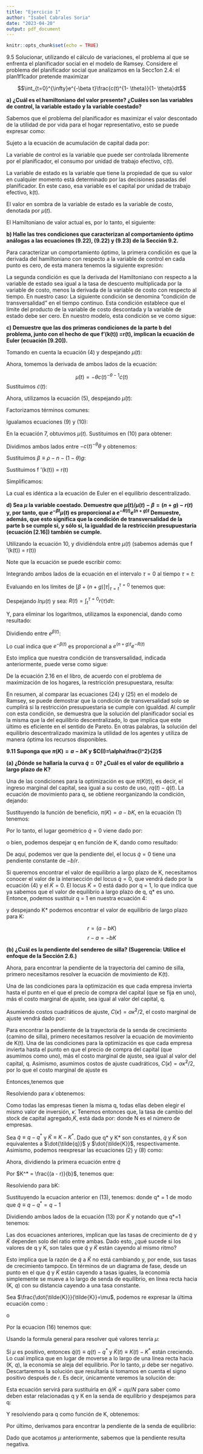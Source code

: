 ```yaml
---
title: "Ejercicio 1"
author: "Isabel Cabrales Soria"
date: "2023-04-20"
output: pdf_document
---
```



```r
knitr::opts_chunk$set(echo = TRUE)
```


9.5 Solucionar, utilizando el cálculo de variaciones, el problema al que se enfrenta el planificador social en el modelo de Ramsey. Considere el problema del planificador social que analizamos en la Secc1on 2.4: el plan1f1cador pretende maximizar 

$$\int_{t=0}^{\infty}e^{-\beta t}\frac{c(t)^{1- \theta}}{1- \theta}dt$$


**a) ¿Cuál es el hamiltoniano del valor presente? ¿Cuáles son las variables de control, la variable estado y la variable coestado?**

Sabemos que el problema del planificador es maximizar el valor descontado de la utilidad de por vida para el hogar representativo, esto se puede expresar como:

\begin{equation}
    \int_{t=0}^{\infty} e^{-\beta t} \frac{c(t)^{1-\theta}}{1-\theta} dt
\end{equation}

Sujeto a la ecuación de acumulación de capital dada por:

\begin{equation}
  \dot{K}(t)=fk(t)=f(k(t))-c(t)-(n + g)k(t)
\end{equation}

La variable de control es la variable que puede ser controlada libremente por el planificador, el consumo por unidad de trabajo efectivo, c(t).

La variable de estado es la variable que tiene la propiedad de que su valor en cualquier momento está determinado por las decisiones pasadas del planificador. En este caso, esa variable es el capital por unidad de trabajo efectivo, k(t). 

El valor en sombra de la variable de estado es la variable de costo, denotada por $\mu(t)$.

El Hamiltoniano de valor actual es, por lo tanto, el siguiente:

\begin{equation}
H(k(t),c(t))=\frac{c(t)^{1-\theta}}{1-\theta}+\mu (t) [fk(t)=f(k(t))-c(t)-(n + g)k(t)]
\end{equation}

**b) Halle las tres condiciones que caracterizan al comportamiento óptimo análogas a las ecuaciones (9.22), (9.22) y (9.23) de la Sección 9.2.**

Para caracterizar un comportamiento óptimo, la primera condición es que la derivada del hamiltoniano con respecto a la variable de control en cada punto es cero, de esta manera tenemos la siguiente expresión:

\begin{equation}
\frac{\partial H(k(t),c(t))}{\partial c(t)}=c(t)^{-\theta}-\mu(t)=0
\end{equation}

La segunda condición es que la derivada del Hamiltoniano con respecto a la variable de estado sea igual a la tasa de descuento multiplicada por la variable de costo, menos la derivada de la variable de costo con respecto al tiempo. En nuestro caso:
\begin{equation}
\frac{\partial H(k(t),c(t))}{\partial c(t)}=\mu (t)f'(k(t))-\mu(t)(n+g)=\beta \mu(t)- \dot{\mu}(t)
\end{equation}
La siguiente condición se denomina "condición de transversalidad" en el tiempo continuo.
Esta condición establece que el límite del producto de la variable de costo descontada y la variable de estado debe ser cero. En nuestro modelo, esta condición se ve como sigue:

\begin{equation}
lim_{t \to \infty} e^{-\beta t} \mu (t)k(t) = 0
\end{equation}

**c) Demuestre que las dos primeras condiciones de la parte b del problema, junto con el hecho de que f'(k(t)) =r(t), implican la ecuación de Euler (ecuación [9.20]).**

Tomando en cuenta la ecuación (4) y despejando $\mu(t)$:

\begin{equation}
\mu(t)=c(t)^{-\theta}
\end{equation}

Ahora, tomemos la derivada de ambos lados de la ecuación:

$$\dot{\mu}(t)={-\theta}c(t)^{-\theta-1}\dot{c}(t)$$
Sustituimos $\dot{c}(t)$:

\begin{equation}
\dot{\mu}(t)=-\theta c(t)^{-\theta}\frac{\dot{c}(t)}{c(t)}
\end{equation}

Ahora, utilizamos la ecuación (5), despejando $\dot{\mu}(t)$:

\begin{equation}
\dot{\mu}(t)=\beta \mu(t)-\mu (t)f'(k(t))+\mu(t)(n+g)
\end{equation}

Factorizamos términos comunes:

\begin{equation}
\dot{\mu}(t)=\mu(t)[\beta-f'(k(t))+(n+g)]
\end{equation}

Igualamos ecuaciones (9) y (10):

\begin{equation}
-\theta c(t)^{-\theta}\frac{\dot{c}(t)}{c(t)}=\mu(t)[\beta-f'(k(t))+(n+g)]
\end{equation}

En la ecuación 7, obtuvimos $\mu(t)$. Sustituimos en (10) para obtener:

\begin{equation}
-\theta c(t)^{-\theta}\frac{\dot{c}(t)}{c(t)}=c(t)^{-\theta}[\beta-f'(k(t))+(n+g)]
\end{equation}

Dividimos ambos lados entre $-c(t)^{-\theta}\theta$ y obtenemos:

\begin{equation}
\frac{\dot{c}(t)}{c(t)}=\frac{[\beta-f'(k(t))+(n+g)]}{-\theta}
\end{equation}

Sustituimos $\beta \equiv \rho-n-(1- \theta)g$:

\begin{equation}
\frac{\dot{c}(t)}{c(t)}=\frac{[(\rho-n-(1- \theta)g)-f'(k(t))+(n+g)]}{-\theta}
\end{equation}

Sustituimos  f '(k(t)) = r(t)
\begin{equation}
\frac{\dot{c}(t)}{c(t)}=\frac{[(\rho-n-(1- \theta)g)-r(t)+(n+g)]}{-\theta}
\end{equation}

Simplificamos:

\begin{equation}
\frac{\dot{c}(t)}{c(t)}=\frac{r(t)-\rho-\theta(g)}{-\theta}
\end{equation}

La cual es idéntica a la ecuación de Euler en el  equilibrio descentralizado.

**d) Sea $\mu$ la variable coestado. Demuestre que $\dot{\mu}(t)/\mu(t)-\beta=(n + g)-r(t)$ y, por tanto, que $e^{-\beta t}\mu (t)$ es proporcional a $e^{-R(t)}e^{(n+g)t}$ Demuestre, además, que esto significa que la condición de transversalidad de la parte b se cumple si, y sólo si, la igualdad de la  restricción presupuestaria (ecuación [2.16]) también se cumple.**

Utilizando la ecuación 10, y dividiéndola entre $\mu(t)$ (sabemos además que f '(k(t)) = r(t))
\begin{equation}
\frac{\dot{\mu}(t)}{\mu(t)}=[\beta-r(t)+(n+g)]
\end{equation}

Note que la ecuación se puede escribir como:
\begin{equation}
\frac{\partial{\mu}(t)}{\partial (t)}=[\beta-r(t)+(n+g)]
\end{equation}

Integrando ambos lados de la ecuación en el intervalo $\tau=0$ al tiempo $\tau=t$:

\begin{equation}
ln\mu (t)- ln\mu (0)=[\beta+(n+g)]\tau\bigg\vert_{\tau=t}^{\tau=0}-\int_{t}^{\tau=0} r(\tau)d\tau
\end{equation}


Evaluando en los límites de $[\beta+(n+g)]\tau\bigg\vert_{\tau=t}^{\tau=0}$ tenemos que:

\begin{equation}
ln\mu (t)- ln\mu (0)=\beta(t)+(n+g)t-\int_{t}^{\tau=0} r(\tau)d\tau
\end{equation}

Despejando $ln\mu (t)$ y sea: $R(t)= \int_{t}^{\tau=0} r(\tau)d\tau$:

\begin{equation}
ln\mu (t)=ln\mu (0)+\beta(t)+(n+g)t-R(t)
\end{equation}

Y, para eliminar los logaritmos, utilizamos la exponencial, dando como resultado:

\begin{equation}
\mu(t)=\mu (0)e^{\beta(t)}e^{(n+g)t}e^{-R(t)}
\end{equation}


Dividiendo entre $e^{\beta(t)}$:

\begin{equation}
\mu(t)e^{-\beta(t)}=\mu (0)e^{(n+g)t}e^{-R(t)}
\end{equation}

Lo cual indica que $e^{-\beta(t)}$ es proporcional a $e^{(n+g)t}e^{-R(t)}$

Esto implica que nuestra condición de transversalidad, indicada anteriormente, puede verse como sigue:

\begin{equation}
lim_{t \to \infty} e^{(n+g)t}e^{-R(t)}k(t)=0
\end{equation}

De la ecuación 2.16 en el libro, de acuerdo con el problema de maximización de los hogares, la restricción presupuestara, resulta: 
\begin{equation}
lim_{t \to \infty} e^{(n+g)t}e^{-R(t)}k(t) \geq 0
\end{equation}

En resumen, al comparar las ecuaciones (24) y (25) en el modelo de Ramsey, se puede demostrar que la condición de transversalidad solo se cumplirá si la restricción presupuestaria se cumple con igualdad. Al cumplir con esta condición, se demuestra que la solución del planificador social es la misma que la del equilibrio descentralizado, lo que implica que este último es eficiente en el sentido de Pareto. En otras palabras, la solución del equilibrio descentralizado maximiza la utilidad de los agentes y utiliza de manera óptima los recursos disponibles.


**9.11 Suponga que $\pi(K)=a-bK$ y $C(I)=\alpha\frac{I^2}{2}$**

**(a) ¿Dónde se hallaría la curva $\dot{q}= 0$? ¿Cuál es el valor de equilibrio a largo plazo de K?**

Una de las condiciones para la optimización es que $\pi(K(t))$, es decir, el ingreso marginal del capital, sea igual a su costo de uso, $rq(t)- \dot{q}(t)$.
La ecuación de movimiento para q, se obtiene reorganizando la condición, dejando:

\setcounter{equation}{0}
\begin{equation}
\dot{q}(t) = rq(t) - \pi(K(t))
\end{equation}

Sustituyendo la función de beneficio, $\pi(K) = a - bK$, en la ecuación (1) tenemos:
\begin{equation}
\dot{q}(t) = rq(t) - a + bK(t)
\end{equation}

Por lo tanto, el lugar geométrico $\dot{q} = 0$ viene dado por:
\begin{equation}
rq - a + bK = 0
\end{equation}

o bien, podemos despejar q en función de K, dando como resultado:

\begin{equation}
q = \frac{(a - bK)}{r}
\end{equation}

De aquí, podemos ver que la pendiente del, el locus $\dot{q}= 0$ tiene una pendiente constante de $-b/r$.


Si queremos encontrar el valor de equilibrio a largo plazo de K, necesitamos conocer el valor de la intersección del locus $\dot{q} = 0$, que vendrá dado por la ecuación (4)  y el $\dot{K}= 0$. El locus $\dot{K}= 0$ está dado por q = 1, lo que indica que ya sabemos que el valor de equilibrio a largo plazo de q, q* es uno. Entonce, podemos sustituir q = 1 en nuestra ecuación 4:

\begin{equation}
1 = \frac{(a - bK)}{r}
\end{equation}

y despejando K* podemos encontrar el valor de equilibrio de largo plazo para K:

$$r= (a - bK)$$
$$r-a= - bK$$

\begin{equation}
K^* = \frac{(a - r)}{b}
\end{equation}

**(b) ¿Cuál es la pendiente del sendereo de silla? (Sugerencia: Utilice el enfoque de la Sección 2.6.)**

Ahora, para encontrar la pendiente de la trayectoria del camino de silla, primero necesitamos resolver la ecuación de movimiento de K(t). 

Una de las condiciones para la optimización es que cada empresa invierta hasta el punto en el que el precio de compra del capital (que se fija en uno), más el costo marginal de ajuste, sea igual al valor del capital, q. 

Asumiendo costos cuadráticos de ajuste, $C(\dot{\kappa}) = \alpha\dot{\kappa}^2/2$, el costo marginal de ajuste vendrá dado por:

Para encontrar la pendiente de la trayectoria de la senda de crecimiento (camino de silla), primero necesitamos resolver la ecuación de movimiento de K(t). Una de las condiciones para la optimización es que cada empresa invierta hasta el punto en que el precio de compra del capital (que asumimos como uno), más el costo marginal de ajuste, sea igual al valor del capital, q. Asimismo, asumimos costos de ajuste cuadráticos, $C(\dot{\kappa}) = \alpha\dot{\kappa}^2/2$, por lo que el costo marginal de ajuste es 

\begin{equation}
\delta C(\dot{\kappa}))/\delta\dot{\kappa}= \alpha\dot{\kappa}
\end{equation}


Entonces,tenemos que 
\begin{equation}
q=1+\alpha\dot{\kappa}
\end{equation}

Resolviendo para $\dot{\kappa}$ obtenemos:
\begin{equation}
\dot{\kappa}=(q-1)/\alpha
\end{equation}

Como todas las empresas tienen la misma q, todas ellas deben elegir el mismo valor de inversión, $\dot{\kappa}$. Tenemos entonces que, la tasa de cambio del stock de capital agregado,$\dot{K}$, está dada por:
\begin{equation}
\dot{K}=N(q-1)/\alpha
\end{equation}
donde N es el número de empresas.

Sea $\tilde{q}\equiv q-q^*$ y $\tilde{K}\equiv K- K^*$. Dado que q* y K* son constantes, $\dot{q}$ y $\dot{K}$ son equivalentes a $\dot{\tilde{q}}$ y $\dot{\tilde{K}}$, respectivamente. Asimismo, podemos reexpresar las ecuaciones (2) y (8) como: 


 \begin{equation}
 \dot{\tilde{q}}= rq-a+bK
 \end{equation}
 
\begin{equation}
 \dot{\tilde{K}}= N(q-1)/\alpha
\end{equation}
 
 Ahora, dividiendo la primera ecuación entre $\tilde{q}$
 \begin{equation}
 \frac{\dot\tilde{q}}{\tilde{q}}=\frac{rq-a+bK}{\tilde{q}}
\end{equation}

Por $K^* = \frac{(a - r)}{b}$, tenemos que:

\begin{equation}
{\tilde{K}}=\frac{bK-a+r}{b} 
 \end{equation}


Resolviendo para bK:
 \begin{equation}
 bK=b\tilde{K}+a-r
\end{equation}

 
Sustituyendo la ecuacion anterior en (13), tenemos:
 \begin{equation}
\frac{\dot{\tilde{q}}}{\tilde{q}} = \frac{rq-a+b\tilde{K}+a-r}{\tilde{q}}=\frac{r(q-1)}{\tilde{q}}+\frac{b\tilde{K}}{\tilde{q}}=r+b\frac{\tilde{K}}{\tilde{q}}
 \end{equation}
donde q* = 1 de modo que $\tilde{q}\equiv q-q^*=q-1$

Dividiendo ambos lados de la ecuación (13) por $\tilde{K}$ y notando que q*=1 tenemos:
 \begin{equation}
\frac{\dot{\tilde{K}}}{\dot{\tilde{K}}} = \frac{N}{\alpha} \frac{\tilde{q}}{\tilde{K}}   
\end{equation}

Las dos ecuaciones anteriores, implican que las tasas de crecimiento de $\tilde{q}$ y $\tilde{K}$ dependen solo del ratio entre ambas. Dado esto, ¿qué sucede si los valores de q y K, son tales que $\tilde{q}$ y $\tilde{K}$ están cayendo al mismo ritmo?

Esto implica que la razón de $\tilde{q}$ a $\tilde{K}$ no está cambiando y, por ende, sus tasas de crecimiento tampoco. En términos de un diagrama de fase, desde un punto en el que $\tilde{q}$ y $\tilde{K}$ están cayendo a tasas iguales, la economía simplemente se mueve a lo largo de senda de equilibrio, en línea recta hacia (K*, q*) con su distancia cayendo a una tasa constante.

Sea $\frac{\dot{\tilde{K}}}{\tilde{K}}=\mu$, podemos re expresar la última ecuación como :

\begin{equation}
\mu= \frac{N}{\alpha}\frac{\tilde{q}}{\tilde{K}} 
\end{equation}
o
\begin{equation}
\frac{\tilde{q}}{\tilde{K}}= \frac{\alpha \mu}{N}
\end{equation}

Por la ecuacion (16) tenemos que:

\begin{equation}
\mu = r+(bN/\alpha\mu)) 
\end{equation}

\begin{equation}
\alpha\mu^2 - \alpha r\mu - bN=0
\end{equation}

Usando la formula general para resolver qué valores tenría $\mu$:

\begin{equation}
\mu= \frac{\alpha r \pm\sqrt{\alpha^2 r^2 + 4\alpha bN }}{2\alpha}= \frac{r \pm\sqrt{r^2 + (4bN/\alpha)}}{2}
\end{equation}

Si $\mu$ es positivo, entonces $\tilde{q}(t)\equiv q(t)-q^*$ y $\tilde{K}(t)\equiv K(t)-K^*$ están creciendo. Lo cual implica que en lugar de moverse a lo largo de una línea recta hacia (K*, q*), la economía se aleja del equilibrio. Por lo tanto, $\mu$ debe ser negativo. Descartaremos la solución que resultaría si tomamos en cuenta el signo positivo después de r. Es decir, únicamente veremos la solución de:

\begin{equation}
\mu = \frac{r - \sqrt{r^2 + (4bN/\alpha)}}{2}
\end{equation}

Esta ecuación servirá para sustituirla en $\tilde{q}/\tilde{K}= \alpha \mu/N$ para saber como deben estar relacionadas q y K en la senda de equilibrio y despejamos para q: 

\begin{equation}
\frac{\tilde{q}}{\tilde{K}} \equiv \frac{q- q^*}{K-K^*} =  \frac{\alpha\left[ r-\sqrt{r^2 +(4bN/\alpha)}\right]}{2N}
\end{equation}

Y resolviendo para q como función de K, obtenemos:
\begin{equation}
q=q^* + \alpha \left[ \frac{\left[ r-\sqrt{r^2 +(4bN/\alpha)}\right]}{2N}\right] (K-K^*)
\end{equation}

Por último, derivamos para encontrar la pendiente de la senda de equilibrio:

\begin{equation}
\frac{\delta q}{\delta K}=\alpha\left[\frac{r-\sqrt{r^2+ (4\alpha bN)/\alpha}}{2N}\right] < 0
\end{equation}

Dado que acotamos $\mu$ anteriormente, sabemos que la pendiente resulta negativa.



